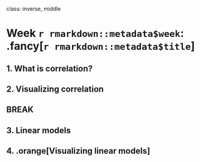 
class: inverse, middle

# Week `r rmarkdown::metadata$week`: .fancy[`r rmarkdown::metadata$title`]

## 1. What is correlation?
## 2. Visualizing correlation

## BREAK

## 3. Linear models
## 4. .orange[Visualizing linear models]
